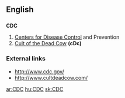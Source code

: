 ==English==

==={{initialism}}===
'''CDC'''

# [[Centers for Disease Control]] and Prevention
# [[Cult of the Dead Cow]] '''(cDc)'''

===External links===
* http://www.cdc.gov/
* http://www.cultdeadcow.com/

[[ar:CDC]]
[[hu:CDC]]
[[sk:CDC]]